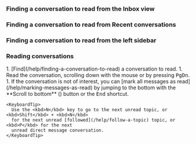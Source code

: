 
<ConversationDefinition />

<ConversationRecommendation />

### Finding a conversation to read from the Inbox view

<InboxIntro />

<InboxInstructions />

### Finding a conversation to read from Recent conversations

<RecentConversations />

### Finding a conversation to read from the left sidebar

<LeftSidebarConversations />

### Reading conversations

<Tabs>
  <TabItem label="Desktop/Web">
    <Steps>
      1. [Find](/help/finding-a-conversation-to-read) a conversation to read.
      1. Read the conversation, scrolling down with the mouse or by pressing
         <kbd>PgDn</kbd>.
      1. If the conversation is not of interest, you can
         [mark all messages as read](/help/marking-messages-as-read) by
         jumping to the bottom with the **Scroll to bottom**
         (<ChevronDownIcon />) button or the <kbd>End</kbd> shortcut.
    </Steps>

    <KeyboardTip>
      Use the <kbd>N</kbd> key to go to the next unread topic, or <kbd>Shift</kbd> + <kbd>N</kbd>
      for the next unread [followed](/help/follow-a-topic) topic, or <kbd>P</kbd> for the next
      unread direct message conversation.
    </KeyboardTip>
  </TabItem>
</Tabs>
